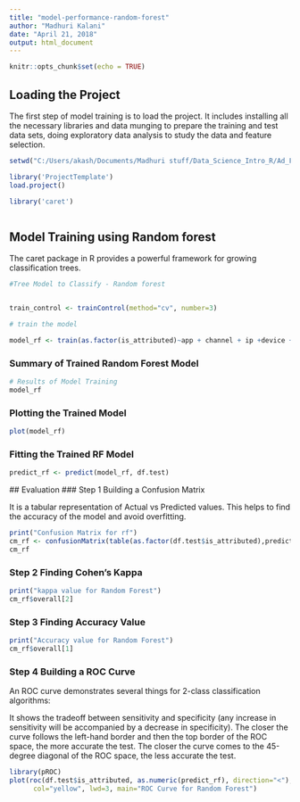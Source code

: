 ---
title: "model-performance-random-forest"
author: "Madhuri Kalani"
date: "April 21, 2018"
output: html_document
---

```{r setup, include=FALSE}
knitr::opts_chunk$set(echo = TRUE)
```


## Loading the Project

The first step of model training is to load the project. It includes installing all the necessary libraries and data munging to prepare the training and test data sets, doing exploratory data analysis to study the data and feature selection.

```{r p0, echo =FALSE, warning=FALSE, include=FALSE}
setwd("C:/Users/akash/Documents/Madhuri stuff/Data_Science_Intro_R/Ad_Fraud_Detection")

library('ProjectTemplate')
load.project()

library('caret')



```

## Model Training using Random forest

The caret package in R provides a powerful framework for growing classification trees.

```{r c1, warning = FALSE}

#Tree Model to Classify - Random forest


train_control <- trainControl(method="cv", number=3)

# train the model

model_rf <- train(as.factor(is_attributed)~app + channel + ip +device + os + click_time, data=df.train, method="rf", trControl=train_control)

```

### Summary of Trained Random Forest Model
```{r p10,echo =FALSE , warning=FALSE}

# Results of Model Training
model_rf
```


### Plotting the Trained Model

```{r p11,echo =FALSE , warning=FALSE}
plot(model_rf)

```

### Fitting the Trained RF Model
```{r p12,echo =FALSE , warning=FALSE}
predict_rf <- predict(model_rf, df.test)
```
 ## Evaluation 
### Step 1 Building a Confusion Matrix


It is a tabular representation of Actual vs Predicted values. This helps to find the accuracy of the model and avoid overfitting. 
```{r p13,echo =FALSE , warning=FALSE}
print("Confusion Matrix for rf")
cm_rf <- confusionMatrix(table(as.factor(df.test$is_attributed),predict_rf))
cm_rf
```
### Step 2 Finding Cohen's Kappa

```{r p14,echo =FALSE , warning=FALSE}
print("kappa value for Random Forest")
cm_rf$overall[2]
```
### Step 3 Finding Accuracy Value
```{r p15,echo =FALSE , warning=FALSE}
print("Accuracy value for Random Forest")
cm_rf$overall[1]
```
### Step 4 Building a ROC Curve

An ROC curve demonstrates several things for 2-class classification algorithms:

It shows the tradeoff between sensitivity and specificity (any increase in sensitivity will be accompanied by a decrease in specificity).
The closer the curve follows the left-hand border and then the top border of the ROC space, the more accurate the test.
The closer the curve comes to the 45-degree diagonal of the ROC space, the less accurate the test.

``` {r p16,echo =FALSE,  warning = FALSE, message = FALSE}

library(pROC)
plot(roc(df.test$is_attributed, as.numeric(predict_rf), direction="<"),
      col="yellow", lwd=3, main="ROC Curve for Random Forest")


```

